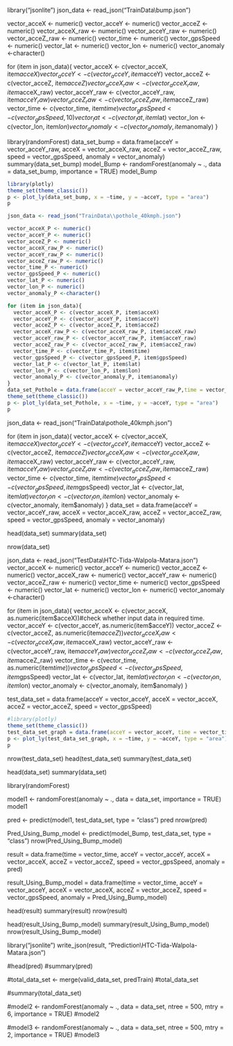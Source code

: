 library("jsonlite")
json_data <- read_json("TrainData\\bump.json")

vector_acceX <- numeric()
vector_acceY <- numeric()
vector_acceZ <- numeric()
vector_acceX_raw <- numeric()
vector_acceY_raw <- numeric()
vector_acceZ_raw <- numeric()
vector_time <- numeric()
vector_gpsSpeed <- numeric()
vector_lat <- numeric()
vector_lon <- numeric()
vector_anomaly <-character()

for (item in json_data){
  vector_acceX <- c(vector_acceX, item$acceX)
  vector_acceY <- c(vector_acceY, item$acceY)
  vector_acceZ <- c(vector_acceZ, item$acceZ)
  vector_acceX_raw <- c(vector_acceX_raw, item$acceX_raw)
  vector_acceY_raw <- c(vector_acceY_raw, item$acceY_raw)
  vector_acceZ_raw <- c(vector_acceZ_raw, item$acceZ_raw)
  vector_time <- c(vector_time, item$time)
  vector_gpsSpeed <- c(vector_gpsSpeed, 10)
  vector_lat <- c(vector_lat, item$lat)
  vector_lon <- c(vector_lon, item$lon)
  vector_anomaly <- c(vector_anomaly, item$anomaly)
}

library(randomForest)
data_set_bump = data.frame(acceY = vector_acceY_raw, acceX = vector_acceX_raw, acceZ = vector_acceZ_raw, speed = vector_gpsSpeed, anomaly = vector_anomaly)  
summary(data_set_bump)
model_Bump <- randomForest(anomaly ~ ., data = data_set_bump, importance = TRUE)
model_Bump
```r

library(plotly)
theme_set(theme_classic())
p <- plot_ly(data_set_bump, x = ~time, y = ~acceY, type = "area")
p
```


```r
json_data <- read_json("TrainData\\pothole_40kmph.json")

vector_acceX_P <- numeric()
vector_acceY_P <- numeric()
vector_acceZ_P <- numeric()
vector_acceX_raw_P <- numeric()
vector_acceY_raw_P <- numeric()
vector_acceZ_raw_P <- numeric()
vector_time_P <- numeric()
vector_gpsSpeed_P <- numeric()
vector_lat_P <- numeric()
vector_lon_P <- numeric()
vector_anomaly_P <-character()

for (item in json_data){
  vector_acceX_P <- c(vector_acceX_P, item$acceX)
  vector_acceY_P <- c(vector_acceY_P, item$acceY)
  vector_acceZ_P <- c(vector_acceZ_P, item$acceZ)
  vector_acceX_raw_P <- c(vector_acceX_raw_P, item$acceX_raw)
  vector_acceY_raw_P <- c(vector_acceY_raw_P, item$acceY_raw)
  vector_acceZ_raw_P <- c(vector_acceZ_raw_P, item$acceZ_raw)
  vector_time_P <- c(vector_time_P, item$time)
  vector_gpsSpeed_P <- c(vector_gpsSpeed_P, item$gpsSpeed)
  vector_lat_P <- c(vector_lat_P, item$lat)
  vector_lon_P <- c(vector_lon_P, item$lon)
  vector_anomaly_P <- c(vector_anomaly_P, item$anomaly)
}
data_set_Pothole = data.frame(acceY = vector_acceY_raw_P,time = vector_time_P )
theme_set(theme_classic())
p <- plot_ly(data_set_Pothole, x = ~time, y = ~acceY, type = "area")
p
```



json_data <- read_json("TrainData\\pothole_40kmph.json")

for (item in json_data){
  vector_acceX <- c(vector_acceX, item$acceX)
  vector_acceY <- c(vector_acceY, item$acceY)
  vector_acceZ <- c(vector_acceZ, item$acceZ)
  vector_acceX_raw <- c(vector_acceX_raw, item$acceX_raw)
  vector_acceY_raw <- c(vector_acceY_raw, item$acceY_raw)
  vector_acceZ_raw <- c(vector_acceZ_raw, item$acceZ_raw)
  vector_time <- c(vector_time, item$time)
  vector_gpsSpeed <- c(vector_gpsSpeed, item$gpsSpeed)
  vector_lat <- c(vector_lat, item$lat)
  vector_lon <- c(vector_lon, item$lon)
  vector_anomaly <- c(vector_anomaly, item$anomaly)
}
data_set = data.frame(acceY = vector_acceY_raw, acceX = vector_acceX_raw, acceZ = vector_acceZ_raw, speed = vector_gpsSpeed, anomaly = vector_anomaly)

head(data_set)
summary(data_set)

nrow(data_set)


json_data <- read_json("TestData\\HTC-Tida-Walpola-Matara.json")
vector_acceX <- numeric()
vector_acceY <- numeric()
vector_acceZ <- numeric()
vector_acceX_raw <- numeric()
vector_acceY_raw <- numeric()
vector_acceZ_raw <- numeric()
vector_time <- numeric()
vector_gpsSpeed <- numeric()
vector_lat <- numeric()
vector_lon <- numeric()
vector_anomaly <-character()

for (item in json_data){
  vector_acceX <- c(vector_acceX, as.numeric(item$acceX))#check whether input data in required time.
  vector_acceY <- c(vector_acceY, as.numeric(item$acceY))
  vector_acceZ <- c(vector_acceZ, as.numeric(item$acceZ))
  vector_acceX_raw <- c(vector_acceX_raw, item$acceX_raw)
  vector_acceY_raw <- c(vector_acceY_raw, item$acceY_raw)
  vector_acceZ_raw <- c(vector_acceZ_raw, item$acceZ_raw)
  vector_time <- c(vector_time, as.numeric(item$time))
  vector_gpsSpeed <- c(vector_gpsSpeed, item$gpsSpeed)
  vector_lat <- c(vector_lat, item$lat)
  vector_lon <- c(vector_lon, item$lon)
  vector_anomaly <- c(vector_anomaly, item$anomaly)
}

test_data_set = data.frame(acceY = vector_acceY, acceX = vector_acceX, acceZ = vector_acceZ, speed = vector_gpsSpeed)

```r
#library(plotly)
theme_set(theme_classic())
test_data_set_graph = data.frame(acceY = vector_acceY, time = vector_time )
p <- plot_ly(test_data_set_graph, x = ~time, y = ~acceY, type = "area")
p
```


nrow(test_data_set)
head(test_data_set)
summary(test_data_set)

head(data_set)
summary(data_set)

library(randomForest)
  
model1 <- randomForest(anomaly ~ ., data = data_set, importance = TRUE)
model1

pred <- predict(model1, test_data_set, type = "class")
pred
nrow(pred)

Pred_Using_Bump_model <- predict(model_Bump, test_data_set, type = "class")
nrow(Pred_Using_Bump_model)

result = data.frame(time = vector_time, acceY = vector_acceY, acceX = vector_acceX, acceZ = vector_acceZ, speed = vector_gpsSpeed, anomaly = pred)

result_Using_Bump_model = data.frame(time = vector_time, acceY = vector_acceY, acceX = vector_acceX, acceZ = vector_acceZ, speed = vector_gpsSpeed, anomaly = Pred_Using_Bump_model)

head(result)
summary(result)
nrow(result)

head(result_Using_Bump_model)
summary(result_Using_Bump_model)
nrow(result_Using_Bump_model)


library("jsonlite")
write_json(result, "Prediction\\HTC-Tida-Walpola-Matara.json")

#head(pred)
#summary(pred)



#total_data_set <- merge(valid_data_set, predTrain)
#total_data_set

#summary(total_data_set)

#model2 <- randomForest(anomaly ~ ., data = data_set, ntree = 500, mtry = 6, importance = TRUE)
#model2

#model3 <- randomForest(anomaly ~ ., data = data_set, ntree = 500, mtry = 2, importance = TRUE)
#model3

